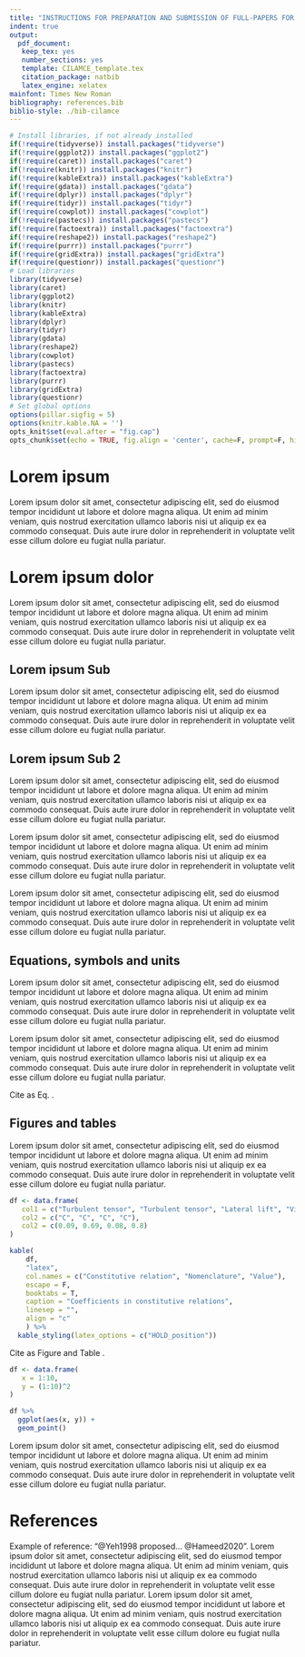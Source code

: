 ```yaml
---
title: "INSTRUCTIONS FOR PREPARATION AND SUBMISSION OF FULL-PAPERS FOR PUBLICATION IN THE PROCEEDINGS OF XL CILAMCE"
indent: true
output:
  pdf_document:
   keep_tex: yes
   number_sections: yes
   template: CILAMCE_template.tex
   citation_package: natbib
   latex_engine: xelatex
mainfont: Times New Roman
bibliography: references.bib
biblio-style: ./bib-cilamce
---
```


<!-- \usepackage[figureposition=bottom,tableposition=top]{caption} -->

<!-- spacing before and after equations -->
\setlength{\abovedisplayskip}{18pt}
\setlength{\belowdisplayskip}{18pt}
\setlength{\abovedisplayshortskip}{18pt}
\setlength{\belowdisplayshortskip}{18pt}

<!-- table row spacing -->
\renewcommand{\arraystretch}{1.2}

<!-- table and caption spacing -->
\captionsetup[table]{skip=12pt}

<!-- space before and after figures and tables -->
\setlength\intextsep{13pt}

```r
# Install libraries, if not already installed
if(!require(tidyverse)) install.packages("tidyverse")
if(!require(ggplot2)) install.packages("ggplot2")
if(!require(caret)) install.packages("caret")
if(!require(knitr)) install.packages("knitr")
if(!require(kableExtra)) install.packages("kableExtra")
if(!require(gdata)) install.packages("gdata")
if(!require(dplyr)) install.packages("dplyr")
if(!require(tidyr)) install.packages("tidyr")
if(!require(cowplot)) install.packages("cowplot")
if(!require(pastecs)) install.packages("pastecs")
if(!require(factoextra)) install.packages("factoextra")
if(!require(reshape2)) install.packages("reshape2")
if(!require(purrr)) install.packages("purrr")
if(!require(gridExtra)) install.packages("gridExtra")
if(!require(questionr)) install.packages("questionr")
# Load libraries
library(tidyverse)
library(caret)
library(ggplot2)
library(knitr)
library(kableExtra)
library(dplyr)
library(tidyr)
library(gdata)
library(reshape2)
library(cowplot)
library(pastecs)
library(factoextra)
library(purrr)
library(gridExtra)
library(questionr)
# Set global options
options(pillar.sigfig = 5)
options(knitr.kable.NA = '')
opts_knit$set(eval.after = "fig.cap")
opts_chunk$set(echo = TRUE, fig.align = 'center', cache=F, prompt=F, highlight=T )
```

# Lorem ipsum

Lorem ipsum dolor sit amet, consectetur adipiscing elit, sed do eiusmod tempor incididunt ut labore et dolore magna aliqua. Ut enim ad minim veniam, quis nostrud exercitation ullamco laboris nisi ut aliquip ex ea commodo consequat. Duis aute irure dolor in reprehenderit in voluptate velit esse cillum dolore eu fugiat nulla pariatur.

# Lorem ipsum dolor

Lorem ipsum dolor sit amet, consectetur adipiscing elit, sed do eiusmod tempor incididunt ut labore et dolore magna aliqua. Ut enim ad minim veniam, quis nostrud exercitation ullamco laboris nisi ut aliquip ex ea commodo consequat. Duis aute irure dolor in reprehenderit in voluptate velit esse cillum dolore eu fugiat nulla pariatur.


## Lorem ipsum Sub

Lorem ipsum dolor sit amet, consectetur adipiscing elit, sed do eiusmod tempor incididunt ut labore et dolore magna aliqua. Ut enim ad minim veniam, quis nostrud exercitation ullamco laboris nisi ut aliquip ex ea commodo consequat. Duis aute irure dolor in reprehenderit in voluptate velit esse cillum dolore eu fugiat nulla pariatur.

## Lorem ipsum Sub 2

Lorem ipsum dolor sit amet, consectetur adipiscing elit, sed do eiusmod tempor incididunt ut labore et dolore magna aliqua. Ut enim ad minim veniam, quis nostrud exercitation ullamco laboris nisi ut aliquip ex ea commodo consequat. Duis aute irure dolor in reprehenderit in voluptate velit esse cillum dolore eu fugiat nulla pariatur.

Lorem ipsum dolor sit amet, consectetur adipiscing elit, sed do eiusmod tempor incididunt ut labore et dolore magna aliqua. Ut enim ad minim veniam, quis nostrud exercitation ullamco laboris nisi ut aliquip ex ea commodo consequat. Duis aute irure dolor in reprehenderit in voluptate velit esse cillum dolore eu fugiat nulla pariatur.

Lorem ipsum dolor sit amet, consectetur adipiscing elit, sed do eiusmod tempor incididunt ut labore et dolore magna aliqua. Ut enim ad minim veniam, quis nostrud exercitation ullamco laboris nisi ut aliquip ex ea commodo consequat. Duis aute irure dolor in reprehenderit in voluptate velit esse cillum dolore eu fugiat nulla pariatur.


## Equations, symbols and units

Lorem ipsum dolor sit amet, consectetur adipiscing elit, sed do eiusmod tempor incididunt ut labore et dolore magna aliqua. Ut enim ad minim veniam, quis nostrud exercitation ullamco laboris nisi ut aliquip ex ea commodo consequat. Duis aute irure dolor in reprehenderit in voluptate velit esse cillum dolore eu fugiat nulla pariatur.


\begin{center}
\begin{equation}
q_r = -4pr^2k\frac{dT}{dr}.
\label{Eq1}
\end{equation}
\end{center}

Lorem ipsum dolor sit amet, consectetur adipiscing elit, sed do eiusmod tempor incididunt ut labore et dolore magna aliqua. Ut enim ad minim veniam, quis nostrud exercitation ullamco laboris nisi ut aliquip ex ea commodo consequat. Duis aute irure dolor in reprehenderit in voluptate velit esse cillum dolore eu fugiat nulla pariatur.

\vspace{13pt}

Cite as Eq. \ref{Eq1}.

## Figures and tables

Lorem ipsum dolor sit amet, consectetur adipiscing elit, sed do eiusmod tempor incididunt ut labore et dolore magna aliqua. Ut enim ad minim veniam, quis nostrud exercitation ullamco laboris nisi ut aliquip ex ea commodo consequat. Duis aute irure dolor in reprehenderit in voluptate velit esse cillum dolore eu fugiat nulla pariatur.

```r

df <- data.frame(
   col1 = c("Turbulent tensor", "Turbulent tensor", "Lateral lift", "Virtual mass"),
   col2 = c("C", "C", "C", "C"),
   col2 = c(0.09, 0.69, 0.08, 0.8)
)

kable(
    df,
    "latex",
    col.names = c("Constitutive relation", "Nomenclature", "Value"),
    escape = F,
    booktabs = T,
    caption = "Coefficients in constitutive relations",
    linesep = "",
    align = "c"
    ) %>%
  kable_styling(latex_options = c("HOLD_position"))
```


Cite as Figure \ref{fig:plot-example} and Table \ref{tab:table-example}.

```r

df <- data.frame(
   x = 1:10,
   y = (1:10)^2
)

df %>%
  ggplot(aes(x, y)) +
  geom_point()
```

Lorem ipsum dolor sit amet, consectetur adipiscing elit, sed do eiusmod tempor incididunt ut labore et dolore magna aliqua. Ut enim ad minim veniam, quis nostrud exercitation ullamco laboris nisi ut aliquip ex ea commodo consequat. Duis aute irure dolor in reprehenderit in voluptate velit esse cillum dolore eu fugiat nulla pariatur.


# References

Example of reference: "@Yeh1998 proposed… @Hameed2020". Lorem ipsum dolor sit amet, consectetur adipiscing elit, sed do eiusmod tempor incididunt ut labore et dolore magna aliqua. Ut enim ad minim veniam, quis nostrud exercitation ullamco laboris nisi ut aliquip ex ea commodo consequat. Duis aute irure dolor in reprehenderit in voluptate velit esse cillum dolore eu fugiat nulla pariatur. Lorem ipsum dolor sit amet, consectetur adipiscing elit, sed do eiusmod tempor incididunt ut labore et dolore magna aliqua. Ut enim ad minim veniam, quis nostrud exercitation ullamco laboris nisi ut aliquip ex ea commodo consequat. Duis aute irure dolor in reprehenderit in voluptate velit esse cillum dolore eu fugiat nulla pariatur.

